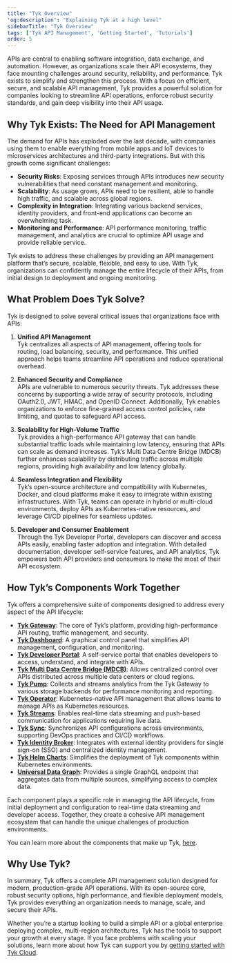 ```yaml
---
title: "Tyk Overview"
'og:description': "Explaining Tyk at a high level"
sidebarTitle: "Tyk Overview"
tags: ['Tyk API Management', 'Getting Started', 'Tutorials']
order: 5
---
```


APIs are central to enabling software integration, data exchange, and automation. However, as organizations scale their API ecosystems, they face mounting challenges around security, reliability, and performance. Tyk exists to simplify and strengthen this process. With a focus on efficient, secure, and scalable API management, Tyk provides a powerful solution for companies looking to streamline API operations, enforce robust security standards, and gain deep visibility into their API usage.

## Why Tyk Exists: The Need for API Management
The demand for APIs has exploded over the last decade, with companies using them to enable everything from mobile apps and IoT devices to microservices architectures and third-party integrations. But with this growth come significant challenges:

- **Security Risks**: Exposing services through APIs introduces new security vulnerabilities that need constant management and monitoring.
- **Scalability**: As usage grows, APIs need to be resilient, able to handle high traffic, and scalable across global regions.
- **Complexity in Integration**: Integrating various backend services, identity providers, and front-end applications can become an overwhelming task.
- **Monitoring and Performance**: API performance monitoring, traffic management, and analytics are crucial to optimize API usage and provide reliable service.

Tyk exists to address these challenges by providing an API management platform that’s secure, scalable, flexible, and easy to use. With Tyk, organizations can confidently manage the entire lifecycle of their APIs, from initial design to deployment and ongoing monitoring.

## What Problem Does Tyk Solve?

Tyk is designed to solve several critical issues that organizations face with APIs:

1. **Unified API Management**  
   Tyk centralizes all aspects of API management, offering tools for routing, load balancing, security, and performance. This unified approach helps teams streamline API operations and reduce operational overhead.

2. **Enhanced Security and Compliance**  
   APIs are vulnerable to numerous security threats. Tyk addresses these concerns by supporting a wide array of security protocols, including OAuth2.0, JWT, HMAC, and OpenID Connect. Additionally, Tyk enables organizations to enforce fine-grained access control policies, rate limiting, and quotas to safeguard API access.

3. **Scalability for High-Volume Traffic**  
   Tyk provides a high-performance API gateway that can handle substantial traffic loads while maintaining low latency, ensuring that APIs can scale as demand increases. Tyk’s Multi Data Centre Bridge (MDCB) further enhances scalability by distributing traffic across multiple regions, providing high availability and low latency globally.

4. **Seamless Integration and Flexibility**  
   Tyk’s open-source architecture and compatibility with Kubernetes, Docker, and cloud platforms make it easy to integrate within existing infrastructures. With Tyk, teams can operate in hybrid or multi-cloud environments, deploy APIs as Kubernetes-native resources, and leverage CI/CD pipelines for seamless updates.

5. **Developer and Consumer Enablement**  
   Through the Tyk Developer Portal, developers can discover and access APIs easily, enabling faster adoption and integration. With detailed documentation, developer self-service features, and API analytics, Tyk empowers both API providers and consumers to make the most of their API ecosystem.

## How Tyk’s Components Work Together

Tyk offers a comprehensive suite of components designed to address every aspect of the API lifecycle:

- **[Tyk Gateway](/5.6/tyk-oss-gateway)**: The core of Tyk’s platform, providing high-performance API routing, traffic management, and security.
- **[Tyk Dashboard](/5.6/tyk-dashboard)**: A graphical control panel that simplifies API management, configuration, and monitoring.
- **[Tyk Developer Portal](/5.6/tyk-developer-portal)**: A self-service portal that enables developers to access, understand, and integrate with APIs.
- **[Tyk Multi Data Centre Bridge (MDCB)](/5.6/tyk-multi-data-centre)**: Allows centralized control over APIs distributed across multiple data centers or cloud regions.
- **[Tyk Pump](/5.6/tyk-pump)**: Collects and streams analytics from the Tyk Gateway to various storage backends for performance monitoring and reporting.
- **[Tyk Operator](/5.6/api-management/automations#what-is-tyk-operator)**: Kubernetes-native API management that allows teams to manage APIs as Kubernetes resources.
- **[Tyk Streams](/5.6/product-stack/tyk-streaming/overview)**: Enables real-time data streaming and push-based communication for applications requiring live data.
- **[Tyk Sync](/5.6/api-management/automations#synchronize-tyk-environment-with-github-repository)**: Synchronizes API configurations across environments, supporting DevOps practices and CI/CD workflows.
- **[Tyk Identity Broker](/5.6/tyk-identity-broker)**: Integrates with external identity providers for single sign-on (SSO) and centralized identity management.
- **[Tyk Helm Charts](/5.6/product-stack/tyk-charts/overview)**: Simplifies the deployment of Tyk components within Kubernetes environments.
- **[Universal Data Graph](/5.6/universal-data-graph)**: Provides a single GraphQL endpoint that aggregates data from multiple sources, simplifying access to complex data.

Each component plays a specific role in managing the API lifecycle, from initial deployment and configuration to real-time data streaming and developer access. Together, they create a cohesive API management ecosystem that can handle the unique challenges of production environments.

You can learn more about the components that make up Tyk, [here](/5.6/tyk-components).

## Why Use Tyk?

In summary, Tyk offers a complete API management solution designed for modern, production-grade API operations. With its open-source core, robust security options, high performance, and flexible deployment models, Tyk provides everything an organization needs to manage, scale, and secure their APIs. 

Whether you’re a startup looking to build a simple API or a global enterprise deploying complex, multi-region architectures, Tyk has the tools to support your growth at every stage. If you face problems with scaling your solutions, learn more about how Tyk can support you by [getting started with Tyk Cloud](/5.6/tyk-cloud/getting-started).

